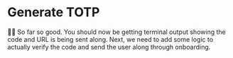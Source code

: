 # Generate TOTP

👨‍💼 So far so good. You should now be getting terminal output showing the code
and URL is being sent along. Next, we need to add some logic to actually verify
the code and send the user along through onboarding.

